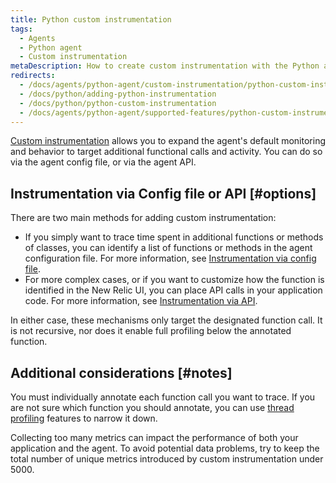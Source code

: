```yaml
---
title: Python custom instrumentation
tags:
  - Agents
  - Python agent
  - Custom instrumentation
metaDescription: How to create custom instrumentation with the Python agent by updating the config file or making direct calls to the agent API.
redirects:
  - /docs/agents/python-agent/custom-instrumentation/python-custom-instrumentation
  - /docs/python/adding-python-instrumentation
  - /docs/python/python-custom-instrumentation
  - /docs/agents/python-agent/supported-features/python-custom-instrumentation
---
```


[Custom instrumentation](/docs/apm/other-features/metrics/custom-instrumentation) allows you to expand the agent's default monitoring and behavior to target additional functional calls and activity. You can do so via the agent config file, or via the agent API.

## Instrumentation via Config file or API [#options]

There are two main methods for adding custom instrumentation:

* If you simply want to trace time spent in additional functions or methods of classes, you can identify a list of functions or methods in the agent configuration file. For more information, see [Instrumentation via config file](/docs/agents/python-agent/custom-instrumentation/python-custom-instrumentation-config-file).
* For more complex cases, or if you want to customize how the function is identified in the New Relic UI, you can place API calls in your application code. For more information, see [Instrumentation via API](/docs/agents/python-agent/custom-instrumentation/python-custom-instrumentation-api).

In either case, these mechanisms only target the designated function call. It is not recursive, nor does it enable full profiling below the annotated function.

## Additional considerations [#notes]

You must individually annotate each function call you want to trace. If you are not sure which function you should annotate, you can use [thread profiling](/docs/applications-menu/thread-profiler) features to narrow it down.

<Callout variant="caution">
  Collecting too many metrics can impact the performance of both your application and the agent. To avoid potential data problems, try to keep the total number of unique metrics introduced by custom instrumentation under 5000.
</Callout>
